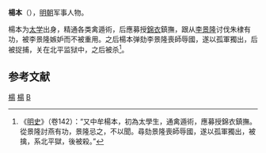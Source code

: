 '''楊本'''（{{bd|?||?||}}），[[明朝|明朝]]军事人物。

楊本为[[太学|太学]]出身，精通各类禽遁術，后應募授[[锦衣卫|錦衣]]鎮撫，跟从[[李景隆|李景隆]]讨伐朱棣有功，被李景隆嫉妒而不被重用。之后楊本弹劾李景隆喪師辱國，遂以孤軍獨出，后被捉捕，关在北平监狱中，之后被杀<ref>《[[明史|明史]]》（卷142）：“又中牟楊本，初為太學生，通禽遁術，應募授錦衣鎮撫。從景隆討燕有功，景隆忌之，不以聞。尋劾景隆喪師辱國，遂以孤軍獨出，被擒，系北平獄，後被殺。”</ref>。

==参考文献==
{{wikisource|明史/卷142}}
<div class="references-small">
<references />
</div>

{{明朝人物小作品}}

[[Category:明朝军事人物|楊]]
[[Category:靖难之役人物|楊]]
[[Category:楊姓|B]]